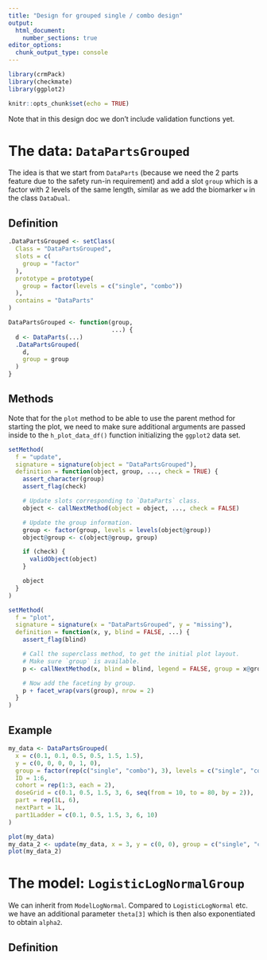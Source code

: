 ```yaml
---
title: "Design for grouped single / combo design"
output:
  html_document:
    number_sections: true
editor_options: 
  chunk_output_type: console
---
```


```r
library(crmPack)
library(checkmate)
library(ggplot2)

knitr::opts_chunk$set(echo = TRUE)
```

Note that in this design doc we don't include validation functions yet.

# The data: `DataPartsGrouped`

The idea is that we start from `DataParts` (because we need the 2 parts feature 
due to the safety run-in requirement) and add a slot `group` which is a factor 
with 2 levels of the same length, similar as we add the biomarker `w` in the 
class `DataDual`.

## Definition

```r
.DataPartsGrouped <- setClass(
  Class = "DataPartsGrouped",
  slots = c(
    group = "factor"
  ),
  prototype = prototype(
    group = factor(levels = c("single", "combo"))
  ),
  contains = "DataParts"
)

DataPartsGrouped <- function(group,
                             ...) {
  d <- DataParts(...)
  .DataPartsGrouped(
    d,
    group = group
  )
}
```

## Methods

Note that for the `plot` method to be able to use the parent method for starting
the plot, we need to make sure additional arguments are passed inside to the
`h_plot_data_df()` function initializing the `ggplot2` data set.

```r
setMethod(
  f = "update",
  signature = signature(object = "DataPartsGrouped"),
  definition = function(object, group, ..., check = TRUE) {
    assert_character(group)
    assert_flag(check)

    # Update slots corresponding to `DataParts` class.
    object <- callNextMethod(object = object, ..., check = FALSE)

    # Update the group information.
    group <- factor(group, levels = levels(object@group))
    object@group <- c(object@group, group)

    if (check) {
      validObject(object)
    }

    object
  }
)

setMethod(
  f = "plot",
  signature = signature(x = "DataPartsGrouped", y = "missing"),
  definition = function(x, y, blind = FALSE, ...) {
    assert_flag(blind)

    # Call the superclass method, to get the initial plot layout.
    # Make sure `group` is available.
    p <- callNextMethod(x, blind = blind, legend = FALSE, group = x@group, ...)

    # Now add the faceting by group.
    p + facet_wrap(vars(group), nrow = 2)
  }
)
```

## Example

```r
my_data <- DataPartsGrouped(
  x = c(0.1, 0.1, 0.5, 0.5, 1.5, 1.5),
  y = c(0, 0, 0, 0, 1, 0),
  group = factor(rep(c("single", "combo"), 3), levels = c("single", "combo")),
  ID = 1:6,
  cohort = rep(1:3, each = 2),
  doseGrid = c(0.1, 0.5, 1.5, 3, 6, seq(from = 10, to = 80, by = 2)),
  part = rep(1L, 6),
  nextPart = 1L,
  part1Ladder = c(0.1, 0.5, 1.5, 3, 6, 10)
)

plot(my_data)
my_data_2 <- update(my_data, x = 3, y = c(0, 0), group = c("single", "combo"))
plot(my_data_2)
```

# The model: `LogisticLogNormalGroup`

We can inherit from `ModelLogNormal`. Compared to `LogisticLogNormal` etc.
we have an additional parameter `theta[3]` which is then also exponentiated to 
obtain `alpha2`.

## Definition

```r

```





